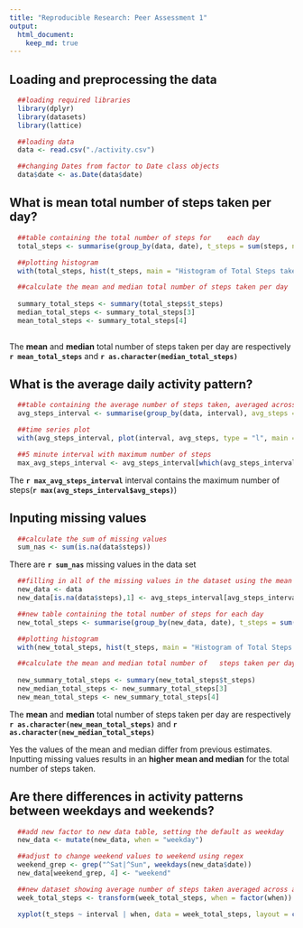 ```yaml
---
title: "Reproducible Research: Peer Assessment 1"
output: 
  html_document: 
    keep_md: true
---
```



## Loading and preprocessing the data
```r
  ##loading required libraries
  library(dplyr)
  library(datasets)
  library(lattice)

  ##loading data
  data <- read.csv("./activity.csv")

  ##changing Dates from factor to Date class objects
  data$date <- as.Date(data$date)
```
  
  
## What is mean total number of steps taken per day?

```r
  ##table containing the total number of steps for    each day
  total_steps <- summarise(group_by(data, date), t_steps = sum(steps, na.rm = TRUE))

  ##plotting histogram
  with(total_steps, hist(t_steps, main = "Histogram of Total Steps taken", xlab = "Total Steps"))

  ##calculate the mean and median total number of steps taken per day
  
  summary_total_steps <- summary(total_steps$t_steps)
  median_total_steps <- summary_total_steps[3]
  mean_total_steps <- summary_total_steps[4]
  
```

The <b>mean</b> and <b>median</b> total number of steps taken per day are respectively <b>`r mean_total_steps`</b> and <b>`r as.character(median_total_steps)`</b>

## What is the average daily activity pattern?
```r
  ##table containing the average number of steps taken, averaged across all days for each interval
  avg_steps_interval <- summarise(group_by(data, interval), avg_steps = mean(steps, na.rm = TRUE))

  ##time series plot
  with(avg_steps_interval, plot(interval, avg_steps, type = "l", main = "Plot of average number of steps taken by Interval", ylab = "Average number of steps"))

  ##5 minute interval with maximum number of steps
  max_avg_steps_interval <- avg_steps_interval[which(avg_steps_interval$avg_steps == max(avg_steps_interval$avg_steps)),1]
```

The <b>`r max_avg_steps_interval`</b> interval contains the maximum number of steps(<b>`r max(avg_steps_interval$avg_steps)`</b>)

## Inputing missing values
```r
  ##calculate the sum of missing values
  sum_nas <- sum(is.na(data$steps))
```

There are <b>`r sum_nas`</b> missing values in the data set

```r
  ##filling in all of the missing values in the dataset using the mean value for that 5-minute interval.
  new_data <- data
  new_data[is.na(data$steps),1] <- avg_steps_interval[avg_steps_interval == new_data[is.na(new_data$steps),3], 2]

  ##new table containing the total number of steps for each day
  new_total_steps <- summarise(group_by(new_data, date), t_steps = sum(steps, na.rm = TRUE))

  ##plotting histogram
  with(new_total_steps, hist(t_steps, main = "Histogram of Total Steps taken", xlab = "Total Steps"))

  ##calculate the mean and median total number of   steps taken per day
  
  new_summary_total_steps <- summary(new_total_steps$t_steps)
  new_median_total_steps <- new_summary_total_steps[3]
  new_mean_total_steps <- new_summary_total_steps[4]

```

The <b>mean</b> and <b>median</b> total number of steps taken per day are respectively <b>`r as.character(new_mean_total_steps)`</b> and <b>`r as.character(new_median_total_steps)`</b>

  Yes the values of the mean and median differ from previous estimates.
  Inputting missing values results in an <b>higher mean and median</b> for the total number of steps taken.

## Are there differences in activity patterns between weekdays and weekends?

```r
  ##add new factor to new data table, setting the default as weekday
  new_data <- mutate(new_data, when = "weekday")

  ##adjust to change weekend values to weekend using regex
  weekend_grep <- grep("^Sat|^Sun", weekdays(new_data$date))
  new_data[weekend_grep, 4] <- "weekend"

  ##new dataset showing average number of steps taken averaged across all weekday days or weekend days
  week_total_steps <- transform(week_total_steps, when = factor(when))

  xyplot(t_steps ~ interval | when, data = week_total_steps, layout = c(1, 2), type = "l", ylab = "Number of steps", xlab = "Interval")
  
  
```
